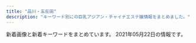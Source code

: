 ```yaml
---
title: "品川・五反田"
description: "キーワード別にの巨乳アジアン・チャイナエステ嬢情報をまとめました。"
---
```


新着画像と新着キーワードをまとめています。
2021年05月22日の情報です。

<DmmAffiliateIns />
<KeywordTable
  shops={
    [
    {
        "station": "JR\u4e94\u53cd\u7530\u99c5\u897f\u53e3",
        "img_links": [
            "http://www.relax-cs.com/ncss/nav/nav-006.jpg",
            "http://www.relax-cs.com/ncss/staff0401.jpg",
            "http://www.relax-cs.com/ncss/top001.jpg",
            "http://www.relax-cs.com/ncss/nav/nav-001.jpg",
            "http://www.relax-cs.com/ncss/top03.jpg",
            "http://www.relax-cs.com/ncss/nav/nav-004.jpg",
            "http://www.relax-cs.com/ncss/top02-left.jpg",
            "http://www.relax-cs.com/ncss/nav/nav-005.jpg",
            "http://www.relax-cs.com/ncss/staff01.jpg",
            "http://www.relax-cs.com/ncss/nav/nav-002.jpg",
            "http://www.relax-cs.com/ncss/tel.png",
            "http://www.relax-cs.com/ncss/nav/nav-003.jpg",
            "http://www.relax-cs.com/ncss/staff02.jpg"
        ],
        "keywords": {},
        "url": "http://www.relax-cs.com/",
        "name": "\u30ea\u30e9\u30af\u30bc\u30fc\u30b7\u30e7\u30f3\u862d"
    },
    {
        "url": "https://i-house.aoaoeo.com/",
        "name": "\u7652\u3057\u30cf\u30a6\u30b9",
        "img_links": [],
        "station": "JR\u4e94\u53cd\u7530\u99c5\u897f\u53e3",
        "keywords": {}
    },
    {
        "name": "\u5eb7\u7984",
        "keywords": {
            "C": 15
        },
        "url": "http://www.kouroku-este.com/",
        "img_links": [
            "http://www.kouroku-este.com/img/staff/aaa/aaa2.jpg",
            "http://www.kouroku-este.com/img/staff/ccc/ccc1.jpg",
            "http://www.kouroku-este.com/img/staff/aaa/aaa1.jpg",
            "http://www.kouroku-este.com/img/staff/eee/s-eee2.jpg",
            "http://www.kouroku-este.com/img/system/service01.jpg",
            "http://www.kouroku-este.com/img/system/service02.jpg",
            "http://www.kouroku-este.com/img/menu/info_r.jpg",
            "http://www.kouroku-este.com/img/top/listmark1.png",
            "http://www.kouroku-este.com/img/staff/fff/s-fff2.jpg",
            "http://www.kouroku-este.com/img/staff/ccc/ccc2.jpg",
            "http://www.kouroku-este.com/img/staff/eee/s-eee1.jpg",
            "http://www.kouroku-este.com/img/staff/ggg/ggg1.jpg",
            "http://www.kouroku-este.com/img/staff/bbb/bbb1.jpg",
            "http://www.kouroku-este.com/img/staff/fff/s-fff1.jpg"
        ],
        "station": "JR\u54c1\u5ddd\u99c5\u9ad8\u8f2a\u53e3"
    },
    {
        "img_links": [
            "http://es-mirei.com/images/s3Slider1Images/02.jpg",
            "http://es-mirei.com/staffPhoto/b20170728165302.jpg",
            "http://es-mirei.com/staffPhoto/s20170908125528.jpg",
            "http://es-mirei.com/images/store/05.jpg",
            "http://es-mirei.com/images/store/06.jpg",
            "http://es-mirei.com/staffPhoto/s20170911152129.jpg",
            "http://es-mirei.com/images/returnStaffBtn.png",
            "http://es-mirei.com/staffPhoto/b20170728165256.jpg",
            "http://es-mirei.com/staffPhoto/b20170911152114.jpg",
            "http://es-mirei.com/staffPhoto/s20170911152114.jpg",
            "http://es-mirei.com/staffPhoto/s20170728165536.jpg",
            "http://es-mirei.com/images/s3Slider1Images/01.jpg",
            "http://es-mirei.com/staffPhoto/b20170728165536.jpg",
            "http://es-mirei.com/staffPhoto/s20170728165302.jpg",
            "http://es-mirei.com/images/noImg.jpg",
            "http://es-mirei.com/staffPhoto/s20180613122502.jpg",
            "http://es-mirei.com/staffPhoto/b20180613122502.jpg",
            "http://es-mirei.com/staffPhoto/s20170728165256.jpg",
            "http://es-mirei.com/staffPhoto/b20170908125528.jpg",
            "http://es-mirei.com/images/store/03.jpg",
            "http://es-mirei.com/staffPhoto/b20180209180323.jpg",
            "http://es-mirei.com/images/store/04.jpg",
            "http://es-mirei.com/images/store/01.jpg",
            "http://es-mirei.com/staffPhoto/s20180209180323.jpg",
            "http://es-mirei.com/images/store/02.jpg",
            "http://es-mirei.com/staffPhoto/b20170911152129.jpg",
            "http://es-mirei.com/images/s3Slider1Images/03.jpg"
        ],
        "keywords": {
            "86": 2,
            "87": 4,
            "88": 2,
            "E": 8,
            "85": 2
        },
        "url": "http://es-mirei.com/",
        "station": "JR\u4e94\u53cd\u7530\u99c5\u897f\u53e3",
        "name": "\u7f8e\u4f36"
    },
    {
        "name": "\u82b1\u8863",
        "img_links": [
            "http://hanagoromo.work/nana.jpg",
            "http://hanagoromo.work/miko.jpg",
            "http://hanagoromo.work/nana1.jpg",
            "http://hanagoromo.work/ta.png",
            "http://hanagoromo.work/sys.jpg",
            "http://hanagoromo.work/hitomi.jpg",
            "http://hanagoromo.work/hitomi2.jpg",
            "http://hanagoromo.work/head.jpg",
            "http://hanagoromo.work/yuna2.jpg",
            "http://hanagoromo.work/mio1.jpg",
            "http://hanagoromo.work/int2.jpg",
            "http://hanagoromo.work/mens-esthe1.png",
            "http://hanagoromo.work/eri.jpg",
            "http://hanagoromo.work/interior1.jpg",
            "http://hanagoromo.work/3.jpg",
            "http://hanagoromo.work/ai3.jpg",
            "http://hanagoromo.work/miyuki.jpg",
            "http://hanagoromo.work/interior_t.jpg",
            "http://hanagoromo.work/nana2.jpg",
            "http://hanagoromo.work/mio.jpg",
            "http://hanagoromo.work/staff_t.jpg",
            "http://hanagoromo.work/2.jpg",
            "http://hanagoromo.work/hitomi1.jpg",
            "http://hanagoromo.work/yuna1.jpg",
            "http://hanagoromo.work/yuki.jpg",
            "http://hanagoromo.work/yumi.jpg",
            "http://hanagoromo.work/b1.jpg",
            "http://hanagoromo.work/rina1.jpeg",
            "http://hanagoromo.work/6.jpg",
            "http://hanagoromo.work/rie1.jpg",
            "http://hanagoromo.work/main_top.jpg",
            "http://hanagoromo.work/yumi1.jpg",
            "http://hanagoromo.work/sayaka.jpg",
            "http://hanagoromo.work/miyuki1.jpg",
            "http://hanagoromo.work/b3.jpg",
            "http://hanagoromo.work/4.jpg",
            "http://hanagoromo.work/112.jpg",
            "http://hanagoromo.work/b2.jpg",
            "http://hanagoromo.work/s1.png",
            "http://hanagoromo.work/1.jpg",
            "http://hanagoromo.work/yuyu.jpg",
            "http://hanagoromo.work/ai2.jpg",
            "http://hanagoromo.work/mio2.jpg",
            "http://hanagoromo.work/rina2.jpeg",
            "http://hanagoromo.work/tina2.jpg",
            "http://hanagoromo.work/tina.jpg"
        ],
        "station": "JR\u4e94\u53cd\u7530\u99c5",
        "keywords": {},
        "url": "http://hanagoromo.work/"
    },
    {
        "url": "http://hi-msg.com/tonpoh/",
        "station": "JR\u4e94\u53cd\u7530\u99c5\u897f\u53e3",
        "keywords": {},
        "name": "\u30c8\u30f3\u30dd\u30fc",
        "img_links": [
            "http://hi-msg.com/tonpoh/images/p-4.jpg",
            "http://hi-msg.com/tonpoh/images/p-7-1.jpg",
            "http://hi-msg.com/tonpoh/images/s1.png",
            "http://hi-msg.com/tonpoh/images/s6.png",
            "http://hi-msg.com/tonpoh/images/p-10.jpg",
            "http://hi-msg.com/tonpoh/images/p-7.jpg",
            "http://hi-msg.com/tonpoh/images/p-14.jpg",
            "http://hi-msg.com/tonpoh/images/p-8.jpg",
            "http://hi-msg.com/tonpoh/images/tit-sys.png",
            "http://hi-msg.com/tonpoh/images/s5.png",
            "http://hi-msg.com/tonpoh/images/fla-1.png",
            "http://hi-msg.com/tonpoh/images/line.png",
            "http://hi-msg.com/tonpoh/images/p-11-1.jpg",
            "http://hi-msg.com/tonpoh/images/p-6.jpg",
            "http://hi-msg.com/tonpoh/images/fla.png",
            "http://hi-msg.com/tonpoh/images/s9.png",
            "http://hi-msg.com/tonpoh/images/p-9.jpg",
            "http://hi-msg.com/tonpoh/images/p-9-1.jpg",
            "http://hi-msg.com/tonpoh/images/p-0.jpg",
            "http://hi-msg.com/tonpoh/images/p-5.jpg",
            "http://hi-msg.com/tonpoh/images/p-11.jpg",
            "http://hi-msg.com/tonpoh/images/tit-staff.png",
            "http://hi-msg.com/tonpoh/images/p-13.jpg",
            "http://hi-msg.com/tonpoh/images/p-14-1.jpg",
            "http://hi-msg.com/tonpoh/images/botton.png",
            "http://hi-msg.com/tonpoh/images/p-1.jpg",
            "http://hi-msg.com/tonpoh/images/no.png",
            "http://hi-msg.com/tonpoh/images/p-2.jpg",
            "http://hi-msg.com/tonpoh/images/ll.png",
            "http://hi-msg.com/tonpoh/images/p-13-1.jpg",
            "http://hi-msg.com/tonpoh/images/fla-3.png",
            "http://hi-msg.com/tonpoh/images/p-12.jpg",
            "http://hi-msg.com/tonpoh/images/p-12-1.jpg",
            "http://hi-msg.com/tonpoh/images/p-10-1.jpg",
            "http://hi-msg.com/tonpoh/images/l.png",
            "http://hi-msg.com/tonpoh/images/p-8-1.jpg",
            "http://hi-msg.com/tonpoh/images/s4.jpg",
            "http://hi-msg.com/tonpoh/images/p-6-1.jpg",
            "http://hi-msg.com/tonpoh/images/s8.png"
        ]
    },
    {
        "keywords": {},
        "name": "\u30e9\u30ad\u30e5\u30a2",
        "station": "\u6238\u8d8a\u9280\u5ea7\u99c5",
        "img_links": [
            "http://lacure.link/images/news.png",
            "http://lacure.link/images/r3.jpg",
            "http://lacure.link/images/zi.png",
            "http://lacure.link/images/asali.jpg",
            "http://lacure.link/images/g3.jpg",
            "http://lacure.link/images/g0.jpg",
            "http://lacure.link/images/g5.jpg",
            "http://lacure.link/images/g1.jpg",
            "http://lacure.link/images/kiki.jpg",
            "http://lacure.link/images/face.png",
            "http://lacure.link/images/r5.jpg",
            "http://lacure.link/images/s_staff.png",
            "http://lacure.link/images/r1.jpg",
            "http://lacure.link/images/r6.jpg",
            "http://lacure.link/images/sayuri.jpg",
            "http://lacure.link/images/yuki.jpg",
            "http://lacure.link/images/gb01.png",
            "http://lacure.link/images/r4.jpg",
            "http://lacure.link/images/r2.jpg",
            "http://lacure.link/images/top2.jpg",
            "http://lacure.link/images/g6.jpg",
            "http://lacure.link/images/g2.jpg",
            "http://lacure.link/images/kol.jpg",
            "http://lacure.link/images/s1.jpg",
            "http://lacure.link/images/left3.png"
        ],
        "url": "http://lacure.link/"
    },
    {
        "station": "JR\u4e94\u53cd\u7530\u99c5\u6771\u53e3",
        "keywords": {
            "87": 2,
            "D": 5,
            "88": 3,
            "90": 2,
            "86": 2,
            "E": 5,
            "C": 3,
            "G": 1,
            "84": 5
        },
        "name": "\u8299\u84c9\uff5e\u30d5\u30e8\u30a6\uff5e",
        "url": "http://www.relax-fuyou.info/",
        "img_links": [
            "http://www.relax-fuyou.info/i/img/st5.jpg",
            "http://www.relax-fuyou.info/img/sta18.jpg",
            "http://www.relax-fuyou.info/img/sta20.jpg",
            "http://www.relax-fuyou.info/img/sta5.jpg",
            "http://www.relax-fuyou.info/i/img/sta20.jpg",
            "http://www.relax-fuyou.info/img/st17.jpg",
            "http://www.relax-fuyou.info/img/st42.jpg",
            "http://www.relax-fuyou.info/i/img/st17.jpg",
            "http://www.relax-fuyou.info/img/st8.jpg",
            "http://www.relax-fuyou.info/img/sta17.jpg",
            "http://www.relax-fuyou.info/img/st181.jpg",
            "http://www.relax-fuyou.info/img/st141.jpg",
            "http://www.relax-fuyou.info/i/img/st201.jpg",
            "http://www.relax-fuyou.info/img/st110.jpg",
            "http://www.relax-fuyou.info/img/st191.jpg",
            "http://www.relax-fuyou.info/img/sta15.jpg",
            "http://www.relax-fuyou.info/i/img/st10.jpg",
            "http://www.relax-fuyou.info/img/st171.jpg",
            "http://www.relax-fuyou.info/i/img/st9.jpg",
            "http://www.relax-fuyou.info/img/st71.jpg",
            "http://www.relax-fuyou.info/i/img/r2.jpg",
            "http://www.relax-fuyou.info/img/st201.jpg",
            "http://www.relax-fuyou.info/img/sta16.jpg",
            "http://www.relax-fuyou.info/img/st1.jpg",
            "http://www.relax-fuyou.info/img/st72.jpg",
            "http://www.relax-fuyou.info/i/img/r1.jpg",
            "http://www.relax-fuyou.info/img/st41.jpg",
            "http://www.relax-fuyou.info/img/r9.jpg",
            "http://www.relax-fuyou.info/i/img/st11.jpg",
            "http://www.relax-fuyou.info/img/sta8.jpg",
            "http://www.relax-fuyou.info/img/st7.jpg",
            "http://www.relax-fuyou.info/i/img/r3.jpg",
            "http://www.relax-fuyou.info/img/st161.jpg",
            "http://www.relax-fuyou.info/i/img/st160.jpg",
            "http://www.relax-fuyou.info/img/sta1.jpg",
            "http://www.relax-fuyou.info/img/st10.jpg",
            "http://www.relax-fuyou.info/i/img/top.jpg",
            "http://www.relax-fuyou.info/i/img/st110.jpg",
            "http://www.relax-fuyou.info/i/img/st8.jpg",
            "http://www.relax-fuyou.info/img/st5.jpg",
            "http://www.relax-fuyou.info/img/st140.jpg",
            "http://www.relax-fuyou.info/img/st150.jpg",
            "http://www.relax-fuyou.info/img/st160.jpg",
            "http://www.relax-fuyou.info/i/img/st42.jpg",
            "http://www.relax-fuyou.info/i/img/st181.jpg",
            "http://www.relax-fuyou.info/i/img/st191.jpg",
            "http://www.relax-fuyou.info/img/st11.jpg",
            "http://www.relax-fuyou.info/img/top.jpg",
            "http://www.relax-fuyou.info/i/img/st140.jpg",
            "http://www.relax-fuyou.info/img/sta19.jpg"
        ]
    },
    {
        "keywords": {},
        "img_links": [
            "http://p-fly.work/images/mobile.jpg",
            "http://p-fly.work/images/sys4.png",
            "http://p-fly.work/img/mai1.jpg",
            "http://p-fly.work/staff/eri.jpg",
            "http://p-fly.work/images/15.jpg",
            "http://p-fly.work/images/tr.jpg",
            "http://p-fly.work/img/sara1.jpg",
            "http://p-fly.work/images/1.jpg",
            "http://p-fly.work/staff/sara.jpg",
            "http://p-fly.work/images/sys2.jpg",
            "http://p-fly.work/images/news.jpg",
            "http://p-fly.work/images/10.jpg",
            "http://p-fly.work/images/12.jpg",
            "http://p-fly.work/images/sys1.jpg",
            "http://p-fly.work/img/eri1.jpg",
            "http://p-fly.work/images/b1.jpg",
            "http://p-fly.work/staff/koko.jpg",
            "http://p-fly.work/staff/mai.jpg",
            "http://p-fly.work/img/koko1.jpg",
            "http://p-fly.work/images/line.png",
            "http://p-fly.work/staff/yuki.jpg",
            "http://p-fly.work/images/int1.jpg",
            "http://p-fly.work/images/staff_t.png",
            "http://p-fly.work/images/sys3.jpg",
            "http://p-fly.work/img/yuki1.jpg",
            "http://p-fly.work/images/head.png",
            "http://p-fly.work/images/ac1.jpg",
            "http://p-fly.work/images/int2.png",
            "http://p-fly.work/images/b3.jpg",
            "http://p-fly.work/images/b2.jpg",
            "http://p-fly.work/images/13.jpg",
            "http://p-fly.work/images/interior_t.png"
        ],
        "station": "JR\u4e94\u53cd\u7530\u99c5\u897f\u53e3",
        "url": "http://p-fly.work/",
        "name": "\u7d2b\u306e\u8776"
    },
    {
        "url": "https://tsukiwa.info/",
        "keywords": {},
        "name": "\u6708\u306e\u548c",
        "station": "JR\u4e94\u53cd\u7530\u99c5\u897f\u53e3",
        "img_links": [
            "https://tsukiwa.info/img/staff/A8BAF789-BD2B-4E7F-AB8A-224A2961B605.jpeg",
            "https://tsukiwa.info/img/staff/mimi01.jpg",
            "https://tsukiwa.info/img/staff/ruru1.jpg",
            "https://tsukiwa.info/img/news1.png",
            "https://tsukiwa.info/img/staff/rumi02.jpg",
            "https://tsukiwa.info/img/staff/909C372F-1613-4B7E-89C8-1A527D79FCC6.jpeg",
            "https://tsukiwa.info/img/staff/222BADE2-61AA-4B66-91BD-3D9941250C4D.jpeg",
            "https://tsukiwa.info/img/staff/koko3.jpg",
            "https://tsukiwa.info/img/staff/DB16BCF2-AF7E-404D-9FB5-9A45BE961351.jpeg",
            "https://tsukiwa.info/img/bar_gallery.png",
            "https://tsukiwa.info/img/staff/02AB2AE1-F1BB-483E-9D82-730C8130B98F.jpeg",
            "https://tsukiwa.info/img/staff/mimi20202.jpg",
            "https://tsukiwa.info/img/staff_top/20201219_1.jpg",
            "https://tsukiwa.info/img/staff/rumi04.jpg",
            "https://tsukiwa.info/img/staff_top/20201219_2.jpg",
            "https://tsukiwa.info/img/bar_top1.png",
            "https://tsukiwa.info/img/staff/yuna01.jpg",
            "https://www.a-side.com/ad/koko/include/banner/koko_200x40.png",
            "https://tsukiwa.info/img/staff/25D27B66-E3AF-40C0-8FCC-46E9F266B409.jpeg",
            "https://tsukiwa.info/img/staff/yuri001.jpg",
            "https://tsukiwa.info/img/news3.png",
            "https://tsukiwa.info/img/akusesu-top0.jpg",
            "https://tsukiwa.info/img/pickupGirl.png",
            "https://tsukiwa.info/img/event/camp03.jpg",
            "https://tsukiwa.info/img/staff/aya2101.jpg",
            "https://tsukiwa.info/img/top_map.jpg",
            "https://tsukiwa.info/img/bar_profile.png",
            "https://tsukiwa.info/img/bar_staff.png",
            "https://tsukiwa.info/img/staff/no_image.jpg"
        ]
    },
    {
        "keywords": {
            "C": 8
        },
        "station": "JR\u4e94\u53cd\u7530\u99c5\u6771\u53e3",
        "img_links": [
            "http://www.kenkou-house.info/img/s20.jpg",
            "http://www.kenkou-house.info/img/m8.png",
            "http://www.kenkou-house.info/img/s21.jpg",
            "http://www.kenkou-house.info/img/s91.jpg",
            "http://www.kenkou-house.info/img/m2.png",
            "http://www.kenkou-house.info/img/s15.jpg",
            "http://www.kenkou-house.info/img/s16.jpg",
            "http://www.kenkou-house.info/img/s14.jpg",
            "http://www.kenkou-house.info/img/m6.png",
            "http://www.kenkou-house.info/img/s1.jpg",
            "http://www.kenkou-house.info/img/m4.png",
            "http://www.kenkou-house.info/img/bottmo-ritght.png",
            "http://www.kenkou-house.info/img/s4.jpg",
            "http://www.kenkou-house.info/img/Himawari_468_60.png",
            "http://www.kenkou-house.info/img/bottmo-left.png",
            "http://www.kenkou-house.info/img/s11.jpg",
            "http://www.kenkou-house.info/img/m3.png",
            "http://www.kenkou-house.info/img/play.png",
            "http://www.kenkou-house.info/img/s22.jpg",
            "http://www.kenkou-house.info/img/s13.jpg",
            "http://www.kenkou-house.info/img/m5.png",
            "http://www.kenkou-house.info/img/door.png",
            "http://www.kenkou-house.info/img/m1.png",
            "http://www.kenkou-house.info/img/m7.png",
            "http://www.kenkou-house.info/img/Himawari_200_40.png",
            "http://www.kenkou-house.info/img/Himawari_160_45.png",
            "http://www.kenkou-house.info/img/body-.png",
            "http://www.kenkou-house.info/img/s12.jpg",
            "http://www.kenkou-house.info/img/s17.jpg",
            "http://www.kenkou-house.info/img/s7.jpg",
            "http://www.kenkou-house.info/img/s33.jpg",
            "http://www.kenkou-house.info/img/Himawari_88_31.png",
            "http://www.kenkou-house.info/img/s.png",
            "http://www.kenkou-house.info/img/s61.jpg",
            "http://www.kenkou-house.info/img/head.png"
        ],
        "name": "\u3072\u307e\u308f\u308a",
        "url": "http://www.kenkou-house.info/"
    },
    {
        "img_links": [
            "http://gotanda.pepper.jp/m02272.jpg",
            "http://gotanda.pepper.jp/gotanda001.jpg",
            "http://gotanda.pepper.jp/m048.png",
            "http://gotanda.pepper.jp/m173.jpg",
            "http://gotanda.pepper.jp/1-01.png",
            "http://gotanda.pepper.jp/m049.png",
            "http://gotanda.pepper.jp/20151109231038834554.jpg"
        ],
        "url": "http://gotanda.pepper.jp/",
        "name": "\u4e94\u53cd\u7530\u30e1\u30c7\u30a3\u30ab\u30eb\u30a8\u30f3",
        "station": "JR\u4e94\u53cd\u7530\u99c5\u897f\u53e3",
        "keywords": {}
    }
]
}
/>
<DmmAffiliateScript />
